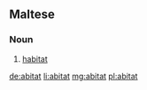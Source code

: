 ==Maltese==

===Noun===
{{mt-noun|m}}

# [[habitat]]

[[de:abitat]]
[[li:abitat]]
[[mg:abitat]]
[[pl:abitat]]